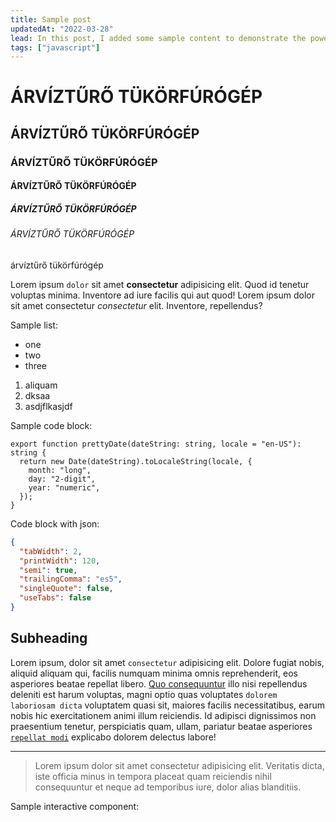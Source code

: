 ```yaml
---
title: Sample post
updatedAt: "2022-03-28"
lead: In this post, I added some sample content to demonstrate the power of MDX.
tags: ["javascript"]
---
```



# ÁRVÍZTŰRŐ TÜKÖRFÚRÓGÉP

## ÁRVÍZTŰRŐ TÜKÖRFÚRÓGÉP

### ÁRVÍZTŰRŐ TÜKÖRFÚRÓGÉP

#### ÁRVÍZTŰRŐ TÜKÖRFÚRÓGÉP

##### ÁRVÍZTŰRŐ TÜKÖRFÚRÓGÉP

###### ÁRVÍZTŰRŐ TÜKÖRFÚRÓGÉP

árvíztűrő tükörfúrógép

Lorem ipsum `dolor` sit amet **consectetur** adipisicing elit. Quod id tenetur voluptas minima. Inventore ad iure facilis qui aut quod! Lorem ipsum dolor sit amet consectetur _consectetur_ elit. Inventore, repellendus?

Sample list:

- one
- two
- three

1. aliquam
2. dksaa
3. asdjflkasjdf

Sample code block:

```typescript:index.tsx
export function prettyDate(dateString: string, locale = "en-US"): string {
  return new Date(dateString).toLocaleString(locale, {
    month: "long",
    day: "2-digit",
    year: "numeric",
  });
}
```

Code block with json:

```json
{
  "tabWidth": 2,
  "printWidth": 120,
  "semi": true,
  "trailingComma": "es5",
  "singleQuote": false,
  "useTabs": false
}
```

## Subheading

Lorem ipsum, dolor sit amet `consectetur` adipisicing elit. Dolore fugiat nobis, aliquid aliquam qui, facilis numquam minima omnis reprehenderit, eos asperiores beatae repellat libero. [Quo consequuntur](https://google.com) illo nisi repellendus deleniti est harum voluptas, magni optio quas voluptates `dolorem laboriosam dicta` voluptatem quasi sit, maiores facilis necessitatibus, earum nobis hic exercitationem animi illum reiciendis. Id adipisci dignissimos non praesentium tenetur, perspiciatis quam, ullam, pariatur beatae asperiores [`repellat modi`](https://reddit.com) explicabo dolorem delectus labore!

---

> Lorem ipsum dolor sit amet consectetur adipisicing elit. Veritatis dicta, iste officia minus in tempora placeat quam reiciendis nihil consequuntur et neque ad temporibus iure, dolor alias blanditiis.

Sample interactive component:

<Counter />
